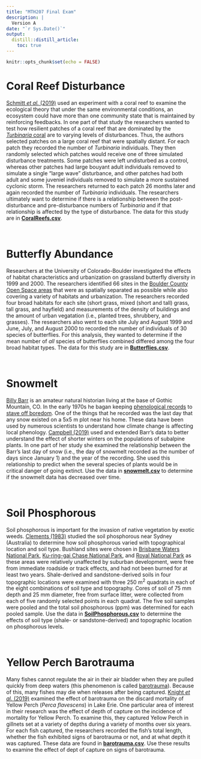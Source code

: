 ```yaml
---
title: "MTH207 Final Exam"
description: |
  Version A
date: "`r Sys.Date()`"
output: 
  distill::distill_article:
    toc: true
---
```


```r
knitr::opts_chunk$set(echo = FALSE)
```

# Coral Reef Disturbance
[Schmitt *et al.* (2019)](https://www.pnas.org/content/116/10/4372) used an experiment with a coral reef to examine the ecological theory that under the same environmental conditions, an ecosystem could have more than one community state that is maintained by reinforcing feedbacks. In one part of that study the researchers wanted to test how resilient patches of a coral reef that are dominated by the [*Turbinaria* coral](https://en.wikipedia.org/wiki/Turbinaria_(coral)) are to varying levels of disturbances. Thus, the authors selected patches on a large coral reef that were spatially distant. For each patch they recorded the number of *Turbinaria* individuals. They then randomly selected which patches would receive one of three simulated disturbance treatments. Some patches were left undisturbed as a control, whereas other patches had large bouyant adult individuals removed to simulate a single "large wave" disturbance, and other patches had both adult and some juveniel individuals removed to simulate a more sustained cyclonic storm. The researchers returned to each patch 26 months later and again recorded the number of *Turbinaria* individuals. The researchers ultimately want to determine if there is a relationship between the post-disturbance and pre-disturbance numbers of *Turbinaria* and if that relationship is affected by the type of disturbance. The data for this study are in [**CoralReefs.csv**](data/CoralReefs.csv).

&nbsp;

# Butterfly Abundance
Researchers at the University of Colorado-Boulder investigated the effects of habitat characteristics and urbanization on grassland butterfly diversity in 1999 and 2000. The researchers identified 66 sites in the [Boulder County Open Space areas](https://www.bouldercounty.org/departments/parks-and-open-space/) that were as spatially separated as possible while also covering a variety of habitats and urbanization. The researchers recorded four broad habitats for each site (short grass, mixed (short and tall) grass, tall grass, and hayfield) and measurements of the density of buildings and the amount of urban vegatation (i.e., planted trees, shrubbery, and grasses). The researchers also went to each site July and August 1999 and June, July, and August 2000 to recorded the number of individuals of 30 species of butterflies. For this analysis, they wanted to determine if the mean number of *all* species of butterflies combined differed among the four broad habitat types. The data for this study are in [**Butterflies.csv**](data/Butterflies.csv).

&nbsp;

# Snowmelt
[Billy Barr](https://en.wikipedia.org/wiki/Billy_Barr_(naturalist)) is an amateur natural historian living at the base of Gothic Mountain, CO. In the early 1970s he bagan keeping [phenological records](https://en.wikipedia.org/wiki/Phenology) to [stave off boredom](https://www.theatlantic.com/science/archive/2017/01/billy-barr-climate-change/512198/). One of the things that he recorded was the last day that any snow existed on a 5x5 m plot near his home. These data have been used by numerous scientists to understand how climate change is affecting local phenology. [Campbell (2019)](https://www.pnas.org/content/116/26/12901) used and extended Barr's data to better understand the effect of shorter winters on the populations of subalpine plants. In one part of her study she examined the relationship between the Barr's last day of snow (i.e., the day of snowmelt recorded as the number of days since January 1) and the year of the recording. She used this relationship to predict when the several species of plants would be in critical danger of going extinct. Use the data in [**snowmelt.csv**](data/snowmelt.csv) to determine if the snowmelt data has decreased over time.

&nbsp;

# Soil Phosphorous
Soil phosphorous is important for the invasion of native vegetation by exotic weeds. [Clements (1983)](https://onlinelibrary.wiley.com/doi/abs/10.1111/j.1442-9993.1983.tb01328.x) studied the soil phosphorous near Sydney (Australia) to determine how soil phosphorous varied with topographical location and soil type. Bushland sites were chosen in [Brisbane Waters National Park](https://www.nationalparks.nsw.gov.au/visit-a-park/parks/brisbane-water-national-park), [Ku-ring-gai Chase National Park](https://www.nationalparks.nsw.gov.au/visit-a-park/parks/kuringgai-chase-national-park), and [Royal National Park](https://www.nationalparks.nsw.gov.au/visit-a-park/parks/royal-national-park) as these areas were relatively unaffected by suburban development, were free from immediate roadside or track effects, and had not been burned for at least two years. Shale-derived and sandstone-derived soils in four topographic locations were examined with three 250 m^2^ quadrats in each of the eight combinations of soil type and topography. Cores of soil of 75 mm depth and 25 mm diameter, free from surface litter, were collected from each of five randomly selected points in each quadrat. The five soil samples were pooled and the total soil phosphorous (ppm) was determined for each pooled sample. Use the data in [**SoilPhosphorous.csv**](data/SoilPhosphorous.csv) to determine the effects of soil type (shale- or sandstone-derived) and topographic location on phosphorous levels.

&nbsp;

# Yellow Perch Barotrauma
Many fishes cannot regulate the air in their air bladder when they are pulled quickly from deep waters (this phenomenon is called [barotrauma](https://en.wikipedia.org/wiki/Barotrauma)). Because of this, many fishes may die when releases after being captured. [Knight *et al.* (2019)](https://meridian.allenpress.com/jfwm/article/10/1/69/204139/Is-Barotrauma-an-Important-Factor-in-the-Discard#11051974) examined the effect of barotrauma on the discard mortality of Yellow Perch (*Perca flavescens*) in Lake Erie. One particular area of interest in their research was the effect of depth of capture on the incidence of mortality for Yellow Perch. To examine this, they captured Yellow Perch in gillnets set at a variety of depths during a variety of months over six years. For each fish captured, the researchers recorded the fish's total length, whether the fish exhibited signs of barotrauma or not, and at what depth it was captured. These data are found in [**barotrauma.csv**](data/barotrauma.csv). Use these results to examine the effect of dept of capture on signs of barotrauma.

